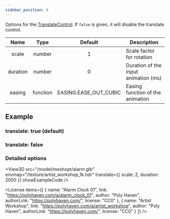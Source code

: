 ```yaml
---
sidebar_position: 6
---
```



<OptionDescriptor type="boolean | TranslateControlOptions" defaultVal="true" />

Options for the [TranslateControl](/docs/api/TranslateControl).
If `false` is given, it will disable the translate control.

|Name|Type|Default|Description|
|:---:|:---:|:---:|---|
|scale|number|1|Scale factor for rotation|
|duration|number|0|Duration of the input animation (ms)|
|easing|function|EASING.EASE_OUT_CUBIC|Easing function of the animation|

## Example
### translate: true (default)
<View3D src="/model/meshopt/alarm.glb" envmap="/texture/artist_workshop_1k.hdr" translate={true} showExampleCode />

### translate: false
<View3D src="/model/meshopt/alarm.glb" envmap="/texture/artist_workshop_1k.hdr" translate={false} showExampleCode />

### Detailed options
<View3D src="/model/meshopt/alarm.glb" envmap="/texture/artist_workshop_1k.hdr" translate={{
  scale: 2,
  duration: 2000
}} showExampleCode />

<License items={[
  {
    name: "Alarm Clock 01",
    link: "https://polyhaven.com/a/alarm_clock_01",
    author: "Poly Haven",
    authorLink: "https://polyhaven.com/",
    license: "CC0"
  },
  {
    name: "Artist Workshop",
    link: "https://polyhaven.com/a/artist_workshop",
    author: "Poly Haven",
    authorLink: "https://polyhaven.com/",
    license: "CC0"
  }
]} />
